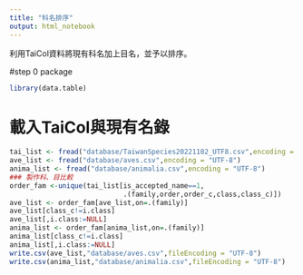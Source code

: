 ```yaml
---
title: "科名排序"
output: html_notebook
---
```

利用TaiCol資料將現有科名加上目名，並予以排序。

#step 0 package
```r
library(data.table)
```
# 載入TaiCol與現有名錄
```r
tai_list <- fread("database/TaiwanSpecies20221102_UTF8.csv",encoding = "UTF-8")
ave_list <- fread("database/aves.csv",encoding = "UTF-8")
anima_list <- fread("database/animalia.csv",encoding = "UTF-8")
### 製作科、目比較
order_fam <-unique(tai_list[is_accepted_name==1,
                            .(family,order,order_c,class,class_c)]) 
ave_list <- order_fam[ave_list,on=.(family)]
ave_list[class_c!=i.class]
ave_list[,i.class:=NULL]
anima_list <- order_fam[anima_list,on=.(family)]
anima_list[class_c!=i.class]
anima_list[,i.class:=NULL]
write.csv(ave_list,"database/aves.csv",fileEncoding = "UTF-8")
write.csv(anima_list,"database/animalia.csv",fileEncoding = "UTF-8")
```


